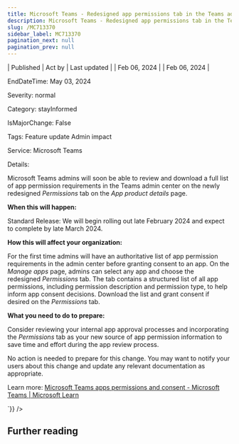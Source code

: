 ```yaml
---
title: Microsoft Teams - Redesigned app permissions tab in the Teams admin center
description: Microsoft Teams - Redesigned app permissions tab in the Teams admin center
slug: /MC713370
sidebar_label: MC713370
pagination_next: null
pagination_prev: null
---
```



| Published | Act by | Last updated |
| Feb 06, 2024 |  | Feb 06, 2024 |

EndDateTime: May 03, 2024

Severity: normal

Category: stayInformed

IsMajorChange: False

Tags: Feature update Admin impact

Service: Microsoft Teams

Details: 

<div dangerouslySetInnerHTML={{__html:`
<p>Microsoft Teams admins will soon be able to review and download a full list of app permission requirements in the Teams admin center on the newly redesigned&nbsp;<i>Permissions </i>tab on the <i>App product details</i> page.&nbsp;</p><p><b>When this will happen:</b></p><p>Standard Release: We will begin rolling out late February 2024 and expect to complete by late March 2024.</p><p><b>How this will affect your organization:</b><br></p><p>For the first time admins will have an authoritative list of app permission requirements in the admin center before granting consent to an app. On the <i>Manage apps</i> page, admins can select any app and choose the redesigned&nbsp;<i>Permissions </i>tab. The tab contains a structured list of all app permissions, including permission description and permission type, to help inform app consent decisions. Download the list and grant consent if desired on the <i>Permissions </i>tab.&nbsp;</p><p><b>What you need to do to prepare:</b></p><p>Consider reviewing your internal app approval processes and incorporating the <i>Permissions </i>tab as your new source of app permission information to save time and effort during the app review process.<br></p><p>No action is needed to prepare for this change. You may want to notify your users about this change and update any relevant documentation as appropriate.</p><p>Learn more: <a href="https://learn.microsoft.com/microsoftteams/app-permissions" target="_blank">Microsoft Teams apps permissions and consent - Microsoft Teams | Microsoft Learn</a></p>
`}} />

## Further reading
